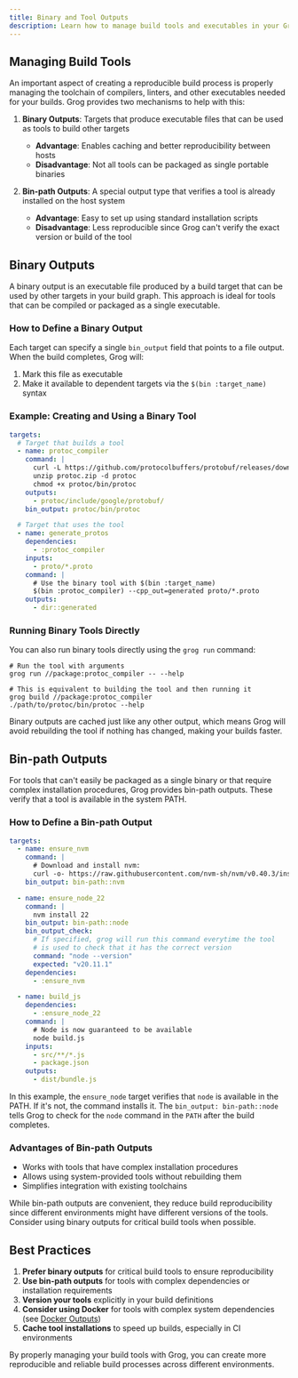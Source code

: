 ```yaml
---
title: Binary and Tool Outputs
description: Learn how to manage build tools and executables in your Grog build process for better reproducibility.
---
```



## Managing Build Tools

An important aspect of creating a reproducible build process is properly managing the toolchain of compilers, linters, and other executables needed for your builds. Grog provides two mechanisms to help with this:

1. **Binary Outputs**: Targets that produce executable files that can be used as tools to build other targets

   - **Advantage**: Enables caching and better reproducibility between hosts
   - **Disadvantage**: Not all tools can be packaged as single portable binaries

2. **Bin-path Outputs**: A special output type that verifies a tool is already installed on the host system
   - **Advantage**: Easy to set up using standard installation scripts
   - **Disadvantage**: Less reproducible since Grog can't verify the exact version or build of the tool

## Binary Outputs

A binary output is an executable file produced by a build target that can be used by other targets in your build graph. This approach is ideal for tools that can be compiled or packaged as a single executable.

### How to Define a Binary Output

Each target can specify a single `bin_output` field that points to a file output. When the build completes, Grog will:

1. Mark this file as executable
2. Make it available to dependent targets via the `$(bin :target_name)` syntax

### Example: Creating and Using a Binary Tool

```yaml
targets:
  # Target that builds a tool
  - name: protoc_compiler
    command: |
      curl -L https://github.com/protocolbuffers/protobuf/releases/download/v3.19.4/protoc-3.19.4-linux-x86_64.zip -o protoc.zip
      unzip protoc.zip -d protoc
      chmod +x protoc/bin/protoc
    outputs:
      - protoc/include/google/protobuf/
    bin_output: protoc/bin/protoc

  # Target that uses the tool
  - name: generate_protos
    dependencies:
      - :protoc_compiler
    inputs:
      - proto/*.proto
    command: |
      # Use the binary tool with $(bin :target_name)
      $(bin :protoc_compiler) --cpp_out=generated proto/*.proto
    outputs:
      - dir::generated
```

### Running Binary Tools Directly

You can also run binary tools directly using the `grog run` command:

```shell
# Run the tool with arguments
grog run //package:protoc_compiler -- --help

# This is equivalent to building the tool and then running it
grog build //package:protoc_compiler
./path/to/protoc/bin/protoc --help
```

<Aside>
  Binary outputs are cached just like any other output, which means Grog will
  avoid rebuilding the tool if nothing has changed, making your builds faster.
</Aside>

## Bin-path Outputs

For tools that can't easily be packaged as a single binary or that require complex installation procedures, Grog provides bin-path outputs. These verify that a tool is available in the system PATH.

### How to Define a Bin-path Output

```yaml
targets:
  - name: ensure_nvm
    command: |
      # Download and install nvm:
      curl -o- https://raw.githubusercontent.com/nvm-sh/nvm/v0.40.3/install.sh | bash
    bin_output: bin-path::nvm

  - name: ensure_node_22
    command: |
      nvm install 22
    bin_output: bin-path::node
    bin_output_check:
      # If specified, grog will run this command everytime the tool
      # is used to check that it has the correct version
      command: "node --version"
      expected: "v20.11.1"
    dependencies:
      - :ensure_nvm

  - name: build_js
    dependencies:
      - :ensure_node_22
    command: |
      # Node is now guaranteed to be available
      node build.js
    inputs:
      - src/**/*.js
      - package.json
    outputs:
      - dist/bundle.js
```

In this example, the `ensure_node` target verifies that `node` is available in the PATH.
If it's not, the command installs it.
The `bin_output: bin-path::node` tells Grog to check for the `node` command in the `PATH` after the build completes.

### Advantages of Bin-path Outputs

- Works with tools that have complex installation procedures
- Allows using system-provided tools without rebuilding them
- Simplifies integration with existing toolchains

<Aside type="caution">
  While bin-path outputs are convenient, they reduce build reproducibility since
  different environments might have different versions of the tools. Consider
  using binary outputs for critical build tools when possible.
</Aside>

## Best Practices

1. **Prefer binary outputs** for critical build tools to ensure reproducibility
2. **Use bin-path outputs** for tools with complex dependencies or installation requirements
3. **Version your tools** explicitly in your build definitions
4. **Consider using Docker** for tools with complex system dependencies (see [Docker Outputs](/guides/docker-outputs))
5. **Cache tool installations** to speed up builds, especially in CI environments

By properly managing your build tools with Grog, you can create more reproducible and reliable build processes across different environments.

